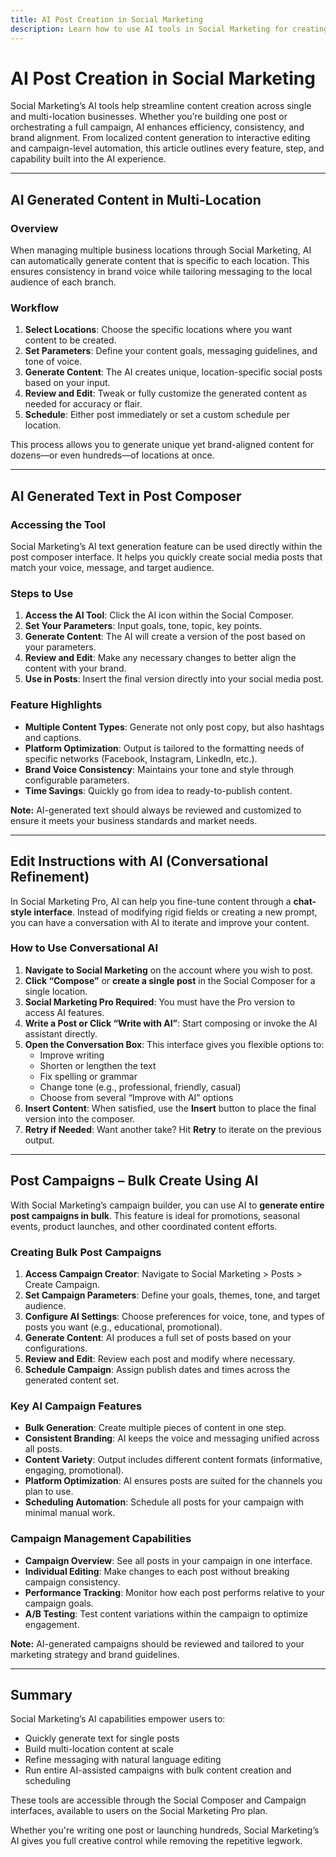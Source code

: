 ```yaml
---
title: AI Post Creation in Social Marketing
description: Learn how to use AI tools in Social Marketing for creating localized content, editing posts, and running campaigns efficiently.
---
```


# AI Post Creation in Social Marketing

Social Marketing’s AI tools help streamline content creation across single and multi-location businesses. Whether you’re building one post or orchestrating a full campaign, AI enhances efficiency, consistency, and brand alignment. From localized content generation to interactive editing and campaign-level automation, this article outlines every feature, step, and capability built into the AI experience.

---

## AI Generated Content in Multi-Location

### Overview

When managing multiple business locations through Social Marketing, AI can automatically generate content that is specific to each location. This ensures consistency in brand voice while tailoring messaging to the local audience of each branch.

### Workflow

1. **Select Locations**: Choose the specific locations where you want content to be created.
2. **Set Parameters**: Define your content goals, messaging guidelines, and tone of voice.
3. **Generate Content**: The AI creates unique, location-specific social posts based on your input.
4. **Review and Edit**: Tweak or fully customize the generated content as needed for accuracy or flair.
5. **Schedule**: Either post immediately or set a custom schedule per location.

This process allows you to generate unique yet brand-aligned content for dozens—or even hundreds—of locations at once.

---

## AI Generated Text in Post Composer

### Accessing the Tool

Social Marketing’s AI text generation feature can be used directly within the post composer interface. It helps you quickly create social media posts that match your voice, message, and target audience.

### Steps to Use

1. **Access the AI Tool**: Click the AI icon within the Social Composer.
2. **Set Your Parameters**: Input goals, tone, topic, key points.
3. **Generate Content**: The AI will create a version of the post based on your parameters.
4. **Review and Edit**: Make any necessary changes to better align the content with your brand.
5. **Use in Posts**: Insert the final version directly into your social media post.

### Feature Highlights

- **Multiple Content Types**: Generate not only post copy, but also hashtags and captions.
- **Platform Optimization**: Output is tailored to the formatting needs of specific networks (Facebook, Instagram, LinkedIn, etc.).
- **Brand Voice Consistency**: Maintains your tone and style through configurable parameters.
- **Time Savings**: Quickly go from idea to ready-to-publish content.

**Note:** AI-generated text should always be reviewed and customized to ensure it meets your business standards and market needs.

---

## Edit Instructions with AI (Conversational Refinement)

In Social Marketing Pro, AI can help you fine-tune content through a **chat-style interface**. Instead of modifying rigid fields or creating a new prompt, you can have a conversation with AI to iterate and improve your content.

### How to Use Conversational AI

1. **Navigate to Social Marketing** on the account where you wish to post.
2. **Click “Compose”** or **create a single post** in the Social Composer for a single location.
3. **Social Marketing Pro Required**: You must have the Pro version to access AI features.
4. **Write a Post or Click “Write with AI”**: Start composing or invoke the AI assistant directly.
5. **Open the Conversation Box**: This interface gives you flexible options to:
   - Improve writing
   - Shorten or lengthen the text
   - Fix spelling or grammar
   - Change tone (e.g., professional, friendly, casual)
   - Choose from several “Improve with AI” options
6. **Insert Content**: When satisfied, use the **Insert** button to place the final version into the composer.
7. **Retry if Needed**: Want another take? Hit **Retry** to iterate on the previous output.

---

## Post Campaigns – Bulk Create Using AI

With Social Marketing’s campaign builder, you can use AI to **generate entire post campaigns in bulk**. This feature is ideal for promotions, seasonal events, product launches, and other coordinated content efforts.

### Creating Bulk Post Campaigns

1. **Access Campaign Creator**: Navigate to Social Marketing > Posts > Create Campaign.
2. **Set Campaign Parameters**: Define your goals, themes, tone, and target audience.
3. **Configure AI Settings**: Choose preferences for voice, tone, and types of posts you want (e.g., educational, promotional).
4. **Generate Content**: AI produces a full set of posts based on your configurations.
5. **Review and Edit**: Review each post and modify where necessary.
6. **Schedule Campaign**: Assign publish dates and times across the generated content set.

### Key AI Campaign Features

- **Bulk Generation**: Create multiple pieces of content in one step.
- **Consistent Branding**: AI keeps the voice and messaging unified across all posts.
- **Content Variety**: Output includes different content formats (informative, engaging, promotional).
- **Platform Optimization**: AI ensures posts are suited for the channels you plan to use.
- **Scheduling Automation**: Schedule all posts for your campaign with minimal manual work.

### Campaign Management Capabilities

- **Campaign Overview**: See all posts in your campaign in one interface.
- **Individual Editing**: Make changes to each post without breaking campaign consistency.
- **Performance Tracking**: Monitor how each post performs relative to your campaign goals.
- **A/B Testing**: Test content variations within the campaign to optimize engagement.

**Note:** AI-generated campaigns should be reviewed and tailored to your marketing strategy and brand guidelines.

---

## Summary

Social Marketing’s AI capabilities empower users to:

- Quickly generate text for single posts
- Build multi-location content at scale
- Refine messaging with natural language editing
- Run entire AI-assisted campaigns with bulk content creation and scheduling

These tools are accessible through the Social Composer and Campaign interfaces, available to users on the Social Marketing Pro plan.

Whether you're writing one post or launching hundreds, Social Marketing’s AI gives you full creative control while removing the repetitive legwork.
